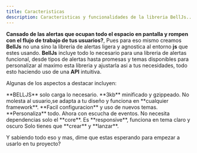 ```yaml
---
title: Caracteristicas
description: Caracteristicas y funcionalidades de la libreria BellJs..
---
```



**Cansado de las alertas que ocupan todo el espacio en pantalla y rompen con el flujo de trabajo de tus usuarios?**, Pues para eso mismo creamos **BellJs** no una sino la libreria de alertas ligera y agnostica al entorno **js** que estes usando. **BellJs** incluye todo lo necesario para una libreria de alertas funcional, desde tipos de alertas hasta promesas y temas disponibles para personalizar al maximo esta libreria y ajustarla asi a tus necesidades, todo esto haciendo uso de una **API** intuitiva.

Algunas de los aspectos a destacar incluyen:

<CardGrid stagger>
	<Card icon="star" title="Poco peso">
		**BELLJS** solo carga lo necesario. **3kb** minificado y gzippeado.
	</Card>
	<Card icon="laptop" title="Adaptable y eficiente">
		No molesta al usuario,se adapta a tu diseño y funciona en **cualquier framework**.
	</Card>
	<Card icon="moon" title="Diferentes temas">
		**Facil configuracion** y uso de nuevos temas.
	</Card>
	<Card icon="setting" title="Nuevas opciones">
		**Personaliza** todo. Ahora con escucha de eventos.
	</Card>
	<Card icon="puzzle" title="Buen rendimiento">
		No necesita dependencias solo el **core**.
	</Card>
	<Card icon="approve-check-circle" title="Diseño movil y temas">
		Es **responsive**, funciona en tema claro y oscuro
	</Card>
	<Card icon="rocket" title="API sencilla de usar">
		Solo tienes que **crear** y **lanzar**.
	</Card>
</CardGrid>

Y sabiendo todo eso y mas, dime que estas esperando para empezar a usarlo en tu proyecto?

